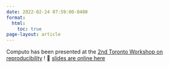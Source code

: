 ```yaml
---
date: 2022-02-24 07:59:00-0400
format:
  html:
    toc: true
page-layout: article
---
```


Computo has been presented at the [2nd Toronto Workshop on reproducibility](https://canssiontario.utoronto.ca/toronto_workshop_on_reproducibility_2022/) !
🤩 [slides are online here](http://computo.sfds.asso.fr/comm/)



